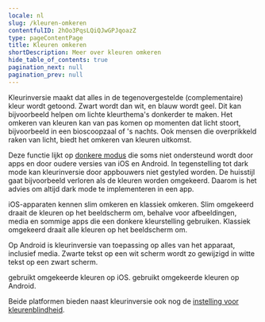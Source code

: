 ```yaml
---
locale: nl
slug: /kleuren-omkeren
contentfulID: 2hOo3PqsLQiQJwGPJqoazZ
type: pageContentPage
title: Kleuren omkeren
shortDescription: Meer over kleuren omkeren
hide_table_of_contents: true
pagination_next: null
pagination_prev: null
---
```


Kleurinversie maakt dat alles in de tegenovergestelde (complementaire) kleur wordt getoond. Zwart wordt dan wit, en blauw wordt geel. Dit kan bijvoorbeeld helpen om lichte kleurthema's donkerder te maken. Het omkeren van kleuren kan van pas komen op momenten dat licht stoort, bijvoorbeeld in een bioscoopzaal of 's nachts. Ook mensen die overprikkeld raken van licht, biedt het omkeren van kleuren uitkomst. 

Deze functie lijkt op [donkere modus](/nl/stats/donkere-modus) die soms niet ondersteund wordt door apps en door oudere versies van iOS en Android. In tegenstelling tot dark mode kan kleurinversie door appbouwers niet gestyled worden. De huisstijl gaat bijvoorbeeld verloren als de kleuren worden omgekeerd. Daarom is het advies om altijd dark mode te implementeren in een app.

iOS-apparaten kennen slim omkeren en klassiek omkeren. Slim omgekeerd draait de kleuren op het beeldscherm om, behalve voor afbeeldingen, media en sommige apps die een donkere kleurstelling gebruiken. Klassiek omgekeerd draait alle kleuren op het beeldscherm om.

Op Android is kleurinversie van toepassing op alles van het apparaat, inclusief media. Zwarte tekst op een wit scherm wordt zo gewijzigd in witte tekst op een zwart scherm.

<TwoColumnBlock>
  <LeftColumn>
    <ColumnRow>
      <PercentageBlock
        metrics={[
          { title: 'iOS - invert colours metric', key: 'ios-accessibility_is_invert_colors_enabled-true', isPercentage: true }
        ]}
        linkLabel="Meer over kleuren omkeren"
        linkUrl="/nl/stats/kleuren-omkeren">
        gebruikt omgekeerde kleuren op iOS.
      </PercentageBlock>
    </ColumnRow>
  </LeftColumn>
  <RightColumn>
    <ColumnRow>
      <PercentageBlock
        metrics={[
          { title: 'Android - invert colours metric', key: 'android-accessibility_is_color_inversion_enabled-true', isPercentage: true }
        ]}
        linkLabel="Meer over kleuren omkeren"
        linkUrl="/nl/stats/kleuren-omkeren">
        gebruikt omgekeerde kleuren op Android.
      </PercentageBlock>
    </ColumnRow>
  </RightColumn>
</TwoColumnBlock>

<Quote
  quote="Mijn iPhone is mijn derde oog."
  name="Jeroen"
  imageSrc="/img/light/Blinde app gebruiker Jeroen.jpg"
  alt="Jeroen - Asset"
  linkLabel="Lees het interview met Jeroen"
  url="/nl/artikelen/jeroen"
/>

Beide platformen bieden naast kleurinversie ook nog de [instelling voor kleurenblindheid](/nl/stats/kleurblind-modus).